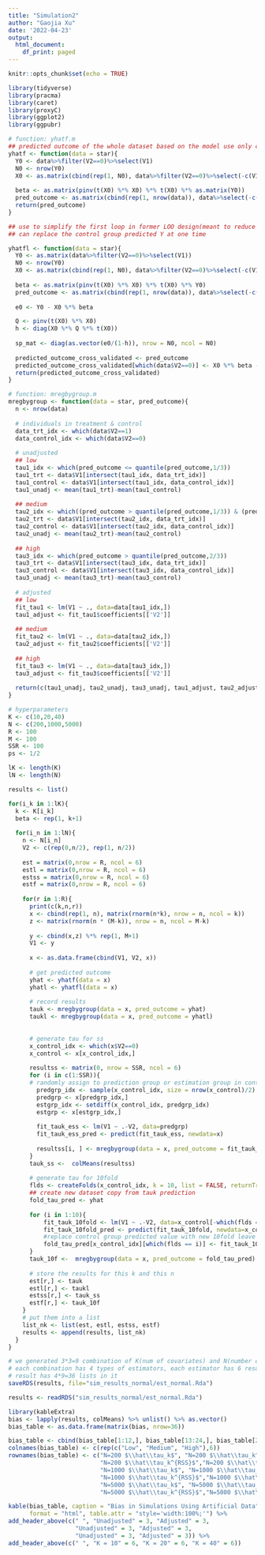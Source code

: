 ```yaml
---
title: "Simulation2"
author: "Gaojia Xu"
date: '2022-04-23'
output:
  html_document:
    df_print: paged
---
```


```r
knitr::opts_chunk$set(echo = TRUE)
```

```r
library(tidyverse)
library(pracma)
library(caret)
library(proxyC)
library(ggplot2)
library(ggpubr)
```


```r
# function: yhatf.m
## predicted outcome of the whole dataset based on the model use only control group
yhatf <- function(data = star){
  Y0 <- data%>%filter(V2==0)%>%select(V1)
  N0 <- nrow(Y0)
  X0 <- as.matrix(cbind(rep(1, N0), data%>%filter(V2==0)%>%select(-c(V1,V2))))
  
  beta <- as.matrix(pinv(t(X0) %*% X0) %*% t(X0) %*% as.matrix(Y0))
  pred_outcome <- as.matrix(cbind(rep(1, nrow(data)), data%>%select(-c(V1,V2)))) %*% beta
  return(pred_outcome)
}

## use to simplify the first loop in former LOO design(meant to reduce overfitting--use LOO samples to predict Y of the leaved sample)
## can replace the control group predicted Y at one time

yhatfl <- function(data = star){
  Y0 <- as.matrix(data%>%filter(V2==0)%>%select(V1))
  N0 <- nrow(Y0)
  X0 <- as.matrix(cbind(rep(1, N0), data%>%filter(V2==0)%>%select(-c(V1,V2))))
  
  beta <- as.matrix(pinv(t(X0) %*% X0) %*% t(X0) %*% Y0)
  pred_outcome <- as.matrix(cbind(rep(1, nrow(data)), data%>%select(-c(V1,V2)))) %*% beta
  
  e0 <- Y0 - X0 %*% beta

  Q <- pinv(t(X0) %*% X0)
  h <- diag(X0 %*% Q %*% t(X0))
  
  sp_mat <- diag(as.vector(e0/(1-h)), nrow = N0, ncol = N0)
    
  predicted_outcome_cross_validated <- pred_outcome
  predicted_outcome_cross_validated[which(data$V2==0)] <- X0 %*% beta - diag(X0 %*% Q %*% t(X0) %*% sp_mat)
  return(predicted_outcome_cross_validated)
}
```


```r
# function: mregbygroup.m
mregbygroup <- function(data = star, pred_outcome){
  n <- nrow(data)
  
  # individuals in treatment & control 
  data_trt_idx <- which(data$V2==1)
  data_control_idx <- which(data$V2==0)
  
  # unadjusted 
  ## low
  tau1_idx <- which(pred_outcome <= quantile(pred_outcome,1/3))
  tau1_trt <- data$V1[intersect(tau1_idx, data_trt_idx)]
  tau1_control <- data$V1[intersect(tau1_idx, data_control_idx)]
  tau1_unadj <- mean(tau1_trt)-mean(tau1_control)
  
  ## medium
  tau2_idx <- which((pred_outcome > quantile(pred_outcome,1/3)) & (pred_outcome <= quantile(pred_outcome,2/3)))
  tau2_trt <- data$V1[intersect(tau2_idx, data_trt_idx)]
  tau2_control <- data$V1[intersect(tau2_idx, data_control_idx)]
  tau2_unadj <- mean(tau2_trt)-mean(tau2_control)
  
  ## high
  tau3_idx <- which(pred_outcome > quantile(pred_outcome,2/3))
  tau3_trt <- data$V1[intersect(tau3_idx, data_trt_idx)]
  tau3_control <- data$V1[intersect(tau3_idx, data_control_idx)]
  tau3_unadj <- mean(tau3_trt)-mean(tau3_control)
  
  # adjusted
  ## low
  fit_tau1 <- lm(V1 ~ ., data=data[tau1_idx,])
  tau1_adjust <- fit_tau1$coefficients[['V2']]
  
  ## medium
  fit_tau2 <- lm(V1 ~ ., data=data[tau2_idx,])
  tau2_adjust <- fit_tau2$coefficients[['V2']]
  
  ## high
  fit_tau3 <- lm(V1 ~ ., data=data[tau3_idx,])
  tau3_adjust <- fit_tau3$coefficients[['V2']]
  
  return(c(tau1_unadj, tau2_unadj, tau3_unadj, tau1_adjust, tau2_adjust, tau3_adjust))
}
```

```r
# hyperparameters
K <- c(10,20,40)
N <- c(200,1000,5000)
R <- 100
M <- 100
SSR <- 100
ps <- 1/2

lK <- length(K)
lN <- length(N)

results <- list()
```

```r
for(i_k in 1:lK){
  k <- K[i_k]
  beta <- rep(1, k+1)
  
  for(i_n in 1:lN){
    n <- N[i_n]
    V2 <- c(rep(0,n/2), rep(1, n/2))
    
    est = matrix(0,nrow = R, ncol = 6)
    estl = matrix(0,nrow = R, ncol = 6)
    estss = matrix(0,nrow = R, ncol = 6)
    estf = matrix(0,nrow = R, ncol = 6)
    
    for(r in 1:R){
      print(c(k,n,r))
      x <- cbind(rep(1, n), matrix(rnorm(n*k), nrow = n, ncol = k))
      z <- matrix(rnorm(n * (M-k)), nrow = n, ncol = M-k)
      
      y <- cbind(x,z) %*% rep(1, M+1)
      V1 <- y
      
      x <- as.data.frame(cbind(V1, V2, x))
      
      # get predicted outcome
      yhat <- yhatf(data = x)
      yhatl <- yhatfl(data = x)
      
      # record results
      tauk <- mregbygroup(data = x, pred_outcome = yhat)
      taukl <- mregbygroup(data = x, pred_outcome = yhatl)
      
      
      # generate tau for ss
      x_control_idx <- which(x$V2==0)
      x_control <- x[x_control_idx,]
  
      resultss <- matrix(0, nrow = SSR, ncol = 6)
      for (i in c(1:SSR)){
      # randomly assign to prediction group or estimation group in control data
        predgrp_idx <- sample(x_control_idx, size = nrow(x_control)/2)
        predgrp <- x[predgrp_idx,]
        estgrp_idx <- setdiff(x_control_idx, predgrp_idx)
        estgrp <- x[estgrp_idx,]
        
        fit_tauk_ess <- lm(V1 ~ .-V2, data=predgrp)
        fit_tauk_ess_pred <- predict(fit_tauk_ess, newdata=x)
        
        resultss[i, ] <- mregbygroup(data = x, pred_outcome = fit_tauk_ess_pred[-predgrp_idx])
      }
      tauk_ss <-  colMeans(resultss)
      
      # generate tau for 10fold
      flds <- createFolds(x_control_idx, k = 10, list = FALSE, returnTrain = FALSE)
      ## create new dataset copy from tauk prediction
      fold_tau_pred <- yhat
      
      for (i in 1:10){
          fit_tauk_10fold <- lm(V1 ~ .-V2, data=x_control[-which(flds == i),])
          fit_tauk_10fold_pred <- predict(fit_tauk_10fold, newdata=x_control[which(flds == i),])
          #replace control group predicted value with new 10fold leave out predicted value, keep treatment group predicted value unchanged
          fold_tau_pred[x_control_idx][which(flds == i)] <- fit_tauk_10fold_pred
      }
      tauk_10f <-  mregbygroup(data = x, pred_outcome = fold_tau_pred)
      
      # store the results for this k and this n
      est[r,] <- tauk
      estl[r,] <- taukl
      estss[r,] <- tauk_ss
      estf[r,] <- tauk_10f
    }
    # put them into a list
    list_nk <- list(est, estl, estss, estf)
    results <- append(results, list_nk)
  }
}
```

```r
# we generated 3*3=9 combination of K(num of covariates) and N(number of data)
# each combination has 4 types of estimators, each estimator has 6 results(3 unadjusted, 3 adjusted)
# result has 4*9=36 lists in it
saveRDS(results, file="sim_results_normal/est_normal.Rda")
```

```r
results <- readRDS("sim_results_normal/est_normal.Rda")
```

```r
library(kableExtra)
bias <- lapply(results, colMeans) %>% unlist() %>% as.vector()
bias_table <- as.data.frame(matrix(bias, nrow=36))

bias_table <- cbind(bias_table[1:12,], bias_table[13:24,], bias_table[25:36,])
colnames(bias_table) <- c(rep(c("Low", "Medium", "High"),6))
rownames(bias_table) <- c("N=200 $\\hat\\tau_k$", "N=200 $\\hat\\tau_k^{LOO}$", 
                          "N=200 $\\hat\\tau_k^{RSS}$","N=200 $\\hat\\tau_k^{10fold}$",
                          "N=1000 $\\hat\\tau_k$", "N=1000 $\\hat\\tau_k^{LOO}$", 
                          "N=1000 $\\hat\\tau_k^{RSS}$","N=1000 $\\hat\\tau_k^{10fold}$",
                          "N=5000 $\\hat\\tau_k$", "N=5000 $\\hat\\tau_k^{LOO}$",
                          "N=5000 $\\hat\\tau_k^{RSS}$","N=5000 $\\hat\\tau_k^{10fold}$")
```

```r
kable(bias_table, caption = "Bias in Simulations Using Artificial Data", digits=2,
      format = "html", table.attr = "style='width:100%;'") %>%
add_header_above(c(" ", "Unadjusted" = 3, "Adjusted" = 3, 
                   "Unadjusted" = 3, "Adjusted" = 3, 
                   "Unadjusted" = 3, "Adjusted" = 3)) %>%
add_header_above(c(" ", "K = 10" = 6, "K = 20" = 6, "K = 40" = 6))
```







